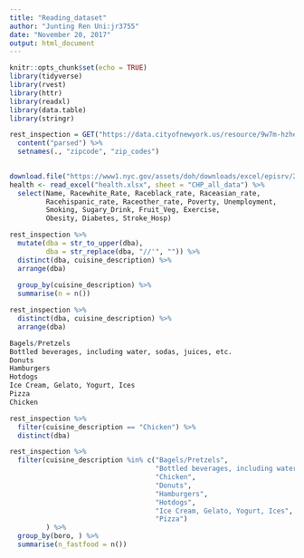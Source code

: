 ```yaml
---
title: "Reading_dataset"
author: "Junting Ren Uni:jr3755"
date: "November 20, 2017"
output: html_document
---
```


```r
knitr::opts_chunk$set(echo = TRUE)
library(tidyverse)
library(rvest)
library(httr)
library(readxl)
library(data.table)
library(stringr)
```

```r
rest_inspection = GET("https://data.cityofnewyork.us/resource/9w7m-hzhe.csv") %>% 
  content("parsed") %>% 
  setnames(., "zipcode", "zip_codes")
  
```

```r
download.file("https://www1.nyc.gov/assets/doh/downloads/excel/episrv/2015_CHP_PUD.xlsx", mode="wb", destfile = "health.xlsx")
health <- read_excel("health.xlsx", sheet = "CHP_all_data") %>% 
  select(Name, Racewhite_Rate, Raceblack_rate, Raceasian_rate, 
         Racehispanic_rate, Raceother_rate, Poverty, Unemployment,
         Smoking, Sugary_Drink, Fruit_Veg, Exercise,
         Obesity, Diabetes, Stroke_Hosp)
```

```r
rest_inspection %>%
  mutate(dba = str_to_upper(dba),
         dba = str_replace(dba, "//'", "")) %>%
  distinct(dba, cuisine_description) %>%
  arrange(dba)
  
  group_by(cuisine_description) %>%
  summarise(n = n())

rest_inspection %>%
  distinct(dba, cuisine_description) %>%
  arrange(dba)

Bagels/Pretzels
Bottled beverages, including water, sodas, juices, etc.
Donuts
Hamburgers
Hotdogs
Ice Cream, Gelato, Yogurt, Ices
Pizza
Chicken

rest_inspection %>%
  filter(cuisine_description == "Chicken") %>%
  distinct(dba)

```

```r
rest_inspection %>%
  filter(cuisine_description %in% c("Bagels/Pretzels",
                                    "Bottled beverages, including water, sodas, juices, etc.",
                                    "Chicken",
                                    "Donuts",
                                    "Hamburgers",
                                    "Hotdogs",
                                    "Ice Cream, Gelato, Yogurt, Ices",
                                    "Pizza")
         ) %>%
  group_by(boro, ) %>%
  summarise(n_fastfood = n())
```